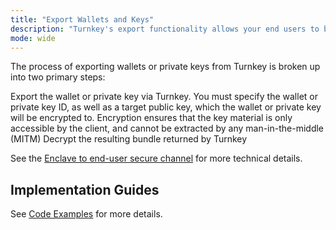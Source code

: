 ```yaml
---
title: "Export Wallets and Keys"
description: "Turnkey's export functionality allows your end users to backup or transfer a [Wallet](/concepts/wallets) by securely viewing the wallet's [mnemonic phrase](https://learnmeabitcoin.com/technical/mnemonic). We engineered this feature to ensure that the user can export their mnemonic without exposing the mnemonic itself to Turnkey or your application."
mode: wide
---
```


The process of exporting wallets or private keys from Turnkey is broken up into two primary steps:

<Steps>
  <Step>
    Export the wallet or private key via Turnkey. You must specify the wallet or private key ID, as well as a target public key, which the wallet or private key will be encrypted to. Encryption ensures that the key material is only accessible by the client, and cannot be extracted by any man-in-the-middle (MITM)
  </Step>
  <Step>
    Decrypt the resulting bundle returned by Turnkey
  </Step>
</Steps>

See the [Enclave to end-user secure channel](/security/enclave-secure-channels) for more technical details.

## Implementation Guides

See [Code Examples](/embedded-wallets/code-examples/export) for more details.
